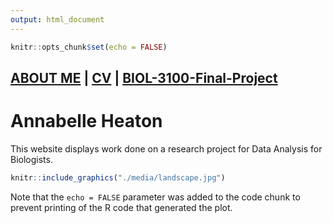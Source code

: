 ```yaml
---
output: html_document
---
```


```r
knitr::opts_chunk$set(echo = FALSE)
```

## [ABOUT ME](./about-me) | [CV](./about-me/Heaton_CV.pdf) | [BIOL-3100-Final-Project](./BIOL-3100-Final)##

# **Annabelle Heaton** #
This website displays work done on a research project for Data Analysis for Biologists. 
```r
knitr::include_graphics("./media/landscape.jpg")
```


Note that the `echo = FALSE` parameter was added to the code chunk to prevent printing of the R code that generated the plot.
